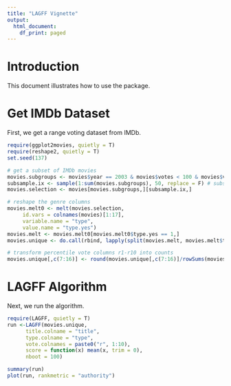 ```yaml
---
title: "LAGFF Vignette"
output:
  html_document:
    df_print: paged
---
```


# Introduction

This document illustrates how to use the \code{LAGFF} package.

# Get IMDb Dataset

First, we get a range voting dataset from IMDb.

```r
require(ggplot2movies, quietly = T)
require(reshape2, quietly = T)
set.seed(137)

# get a subset of IMDb movies
movies.subgroups <- movies$year == 2003 & movies$votes < 100 & movies$votes > 10 # make some cuts
subsample.ix <- sample(1:sum(movies.subgroups), 50, replace = F) # subsample 40 films
movies.selection <- movies[movies.subgroups,][subsample.ix,]

# reshape the genre columns 
movies.melt0 <- melt(movies.selection, 
     id.vars = colnames(movies)[1:17],
     variable.name = "type", 
     value.name = "type.yes")
movies.melt <- movies.melt0[movies.melt0$type.yes == 1,]
movies.unique <- do.call(rbind, lapply(split(movies.melt, movies.melt$title), function(x) x[1,]))

# transform percentile vote columns r1-r10 into counts
movies.unique[,c(7:16)] <- round(movies.unique[,c(7:16)]/rowSums(movies.unique[,c(7:16)]) * movies.unique$votes)
```


# LAGFF Algorithm

Next, we run the \code{LAGFF} algorithm.

```r
require(LAGFF, quietly = T)
run <-LAGFF(movies.unique, 
      title.colname = "title", 
      type.colname = "type", 
      vote.colnames = paste0("r", 1:10),
      score = function(x) mean(x, trim = 0),
      nboot = 100)

summary(run)
plot(run, rankmetric = "authority")
```

